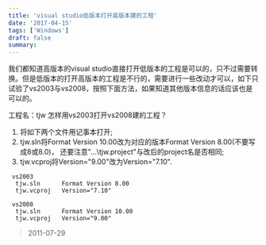 ```yaml
---
title: 'visual studio低版本打开高版本建的工程'
date: '2017-04-15'
tags: ['Windows']
draft: false
summary: 
---
```


我们都知道高版本的visual studio直接打开低版本的工程是可以的，只不过需要转换。但是低版本的打开高版本的工程是不行的，需要进行一些改动才可以，如下只试验了vs2003与vs2008，按照下面方法，如果知道其他版本信息的话应该也是可以的。

工程名：tjw
怎样用vs2003打开vs2008建的工程？

1. 将如下两个文件用记事本打开;
2. tjw.sln将Format Version 10.00改为对应的版本Format Version 8.00(不要写成8或8.0)，
还要注意"...\tjw.project"与改后的project名是否相同;
3. tjw.vcproj将Version="9.00"改为Version="7.10".
```
 vs2003
  tjw.sln      Format Version 8.00
  tjw.vcproj   Version="7.10"

 vs2008
  tjw.sln      Format Version 10.00
  tjw.vcproj   Version="9.00"
```
> 2011-07-29